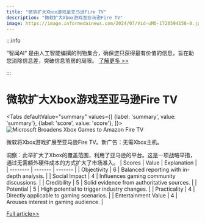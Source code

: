 ```yaml
---
title: "微软扩大Xbox游戏至亚马逊Fire TV"
description: "微软扩大Xbox游戏至亚马逊Fire TV"
image: https://image.informedainews.com/2024/07/Vid-uMO-1720594158-0.jpg
---
```



:::info

“智闻AI“ 是由人工智能编撰的刊物集合，确保您只获得最有价值的信息，旨在助您消除信息差，突破信息茧房的局限。  [了解更多 >>](/)

:::

# 微软扩大Xbox游戏至亚马逊Fire TV


<Tabs
	defaultValue="summary"
	values={[
	{label: 'summary', value: 'summary'},
	{label: 'score', value: 'score'},
]}>
<TabItem value="summary">
<img
  src="https://image.informedainews.com/2024/07/Vid-uMO-1720594158-0.jpg"
  alt="Microsoft Broadens Xbox Games to Amazon Fire TV"
/>



微软将Xbox游戏扩展至亚马逊Fire TV。新广告：无需Xbox主机。

洞察：此举扩大了Xbox的覆盖范围，利用了亚马逊的平台。这是一项战略举措，通过无需额外硬件成本的方式扩大了市场准入。
</TabItem>
<TabItem value="score">
	| Scores     | Value   | Explanation |
	| -------- | ------- | ------- |
	| Objectivity  | 6    | Balanced reporting with in-depth analysis.    |
	| Social Impact | 4     | Influences gaming community discussions.    |
	| Credibility    | 5    | Solid evidence from authoritative sources.    |
	| Potential    | 5    | High potential to trigger industry changes.    |
	| Practicality    | 4    | Directly applicable to gaming scenarios.    |
	| Entertainment Value    | 4    | Arouses interest in gaming audience.    |
</TabItem>
</Tabs>

[Full article>>](https://www.ign.com/articles/microsofts-amazon-fire-tv-ad-declares-you-dont-need-an-xbox-to-play-xbox)
